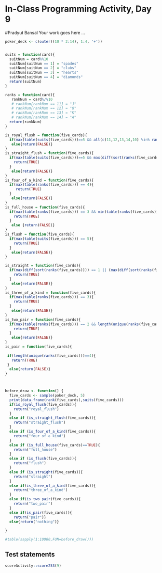 # In-Class Programming Activity, Day 9
#Pradyut Bansal
Your work goes here ...


```r
poker_deck <- c(outer((10 * 2:14), 1:4, '+'))


suits = function(card){
  suitNum = card%%10
  suitNum[suitNum == 1] = "spades"
  suitNum[suitNum == 2] = "clubs"
  suitNum[suitNum == 3] = "hearts"
  suitNum[suitNum == 4] = "diamonds"
  return(suitNum)
}

ranks = function(card){
   rankNum = card%/%10
   # rankNum[rankNum == 11] = "J"
   # rankNum[rankNum == 12] = "Q"
   # rankNum[rankNum == 13] = "K"
   # rankNum[rankNum == 14] = "A"
  return(rankNum)
}

is_royal_flush = function(five_cards){
  if(max(table(suits(five_cards)))==5 && all(c(11,12,13,14,10) %in% ranks(five_cards))){return(TRUE)}
   else{return(FALSE)}
}
is_straight_flush = function(five_cards){
  if(max(table(suits(five_cards)))==5 && max(diff(sort(ranks(five_cards)))) == 1){
    return(TRUE)
  }
   else{return(FALSE)}
}
is_four_of_a_kind = function(five_cards){
  if(max(table(ranks(five_cards))) == 4){
     return(TRUE)
  }
   else{return(FALSE)}
}
is_full_house = function(five_cards){
  if(max(table(ranks(five_cards))) == 3 && min(table(ranks(five_cards))) == 2){
    return(TRUE)
  }
   else {return(FALSE)}
}
is_flush = function(five_cards){
  if(max(table(suits(five_cards))) == 5){
    return(TRUE)
  }
   else{return(FALSE)}
}

is_straight = function(five_cards){
  if(max(diff(sort(ranks(five_cards)))) == 1 || (max(diff(sort(ranks(five_cards)))) == 13&min(diff(sort(ranks(five_cards)))) == 1)){
    return(TRUE)
  }
   else{return(FALSE)}
}
is_three_of_a_kind = function(five_cards){
  if(max(table(ranks(five_cards))) == 3){
    return(TRUE)
  }
   else{return(FALSE)}
}
is_two_pair = function(five_cards){
  if(max(table(ranks(five_cards))) == 2 && length(unique(ranks(five_cards)))==3){
    return(TRUE)
  }
   else{return(FALSE)}
}
is_pair = function(five_cards){
  
 if(length(unique(ranks(five_cards)))==4){
   return(TRUE)
 }
  else{return(FALSE)}
}



before_draw <- function() {
  five_cards <- sample(poker_deck, 5)
  print(data.frame(rank(five_cards),suits(five_cards)))
  if(is_royal_flush(five_cards)){
    return("royal_flush")
  } 
  else if (is_straight_flush(five_cards)){
    return("straight_flush")
  }
  else if (is_four_of_a_kind(five_cards)){
    return("four_of_a_kind")
  }
  else if (is_full_house(five_cards)==TRUE){
    return("full_house")
  }
  else if (is_flush(five_cards)){
    return("flush")
  }
  else if (is_straight(five_cards)){
    return("straight")
  }
  else if(is_three_of_a_kind(five_cards)){
    return("three_of_a_kind")
  }
  else if(is_two_pair(five_cards)){
    return("two_pair")
  }
  else if(is_pair(five_cards)){
    return("pair")}
  else{return("nothing")}
  
}

#table(sapply(1:10000,FUN=before_draw()))

```

## Test statements

```r
scoreActivity::score253(9)
```